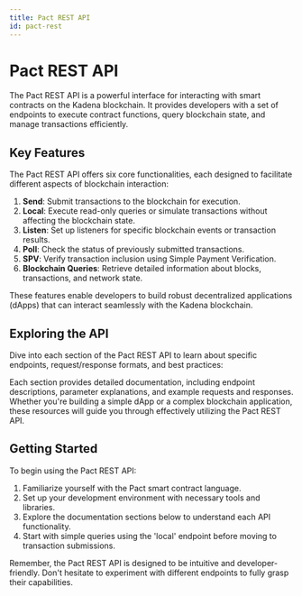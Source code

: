 ```yaml
---
title: Pact REST API
id: pact-rest
---
```



<head>
  <title>Pact REST API: Interact with Kadena Smart Contracts</title>
  <meta name="description" content="Explore the Pact REST API for seamless interaction with Kadena smart contracts. Learn about send, local, listen, poll, 
  SPV, and blockchain queries for efficient dApp development." />
</head>

# Pact REST API

The Pact REST API is a powerful interface for interacting with smart contracts on the Kadena blockchain. It provides developers with a set of endpoints to 
execute contract functions, query blockchain state, and manage transactions efficiently.

## Key Features

The Pact REST API offers six core functionalities, each designed to facilitate different aspects of blockchain interaction:

1. **Send**: Submit transactions to the blockchain for execution.
2. **Local**: Execute read-only queries or simulate transactions without affecting the blockchain state.
3. **Listen**: Set up listeners for specific blockchain events or transaction results.
4. **Poll**: Check the status of previously submitted transactions.
5. **SPV**: Verify transaction inclusion using Simple Payment Verification.
6. **Blockchain Queries**: Retrieve detailed information about blocks, transactions, and network state.

These features enable developers to build robust decentralized applications (dApps) that can interact seamlessly with the Kadena blockchain.

## Exploring the API

Dive into each section of the Pact REST API to learn about specific endpoints, request/response formats, and best practices:

<CustomDocCardList />

Each section provides detailed documentation, including endpoint descriptions, parameter explanations, and example requests and responses. 
Whether you're building a simple dApp or a complex blockchain application, these resources will guide you through effectively utilizing the Pact REST API.

## Getting Started

To begin using the Pact REST API:

1. Familiarize yourself with the Pact smart contract language.
2. Set up your development environment with necessary tools and libraries.
3. Explore the documentation sections below to understand each API functionality.
4. Start with simple queries using the 'local' endpoint before moving to transaction submissions.

Remember, the Pact REST API is designed to be intuitive and developer-friendly. Don't hesitate to experiment with different endpoints to fully grasp their capabilities.